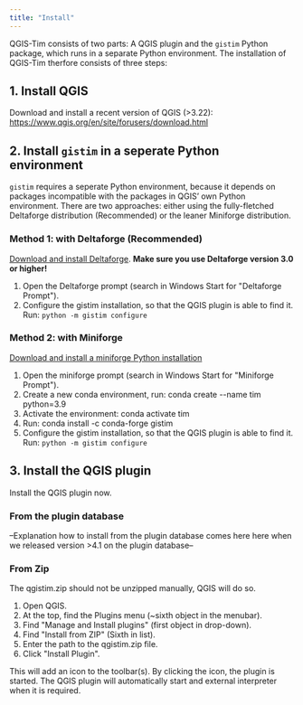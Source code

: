 ```yaml
---
title: "Install"
---
```


QGIS-Tim consists of two parts: A QGIS plugin and the ``gistim`` Python
package, which runs in a separate Python environment. The installation of
QGIS-Tim therfore consists of three steps:

## 1. Install QGIS

Download and install a recent version of QGIS (>3.22):
<https://www.qgis.org/en/site/forusers/download.html>

## 2. Install ``gistim`` in a seperate Python environment

``gistim`` requires a seperate Python environment, because it depends on
packages incompatible with the packages in QGIS' own Python environment. There
are two approaches: either using the fully-fletched Deltaforge distribution
(Recommended) or the leaner Miniforge distribution.

### Method 1: with Deltaforge (Recommended)

[Download and install Deltaforge](
https://deltares.thegood.cloud/s/AefTz97ZHbWS4RT). 
**Make sure you use Deltaforge version 3.0 or higher!**

1. Open the Deltaforge prompt (search in Windows Start for \"Deltaforge
    Prompt\").
2. Configure the gistim installation, so that the QGIS plugin is able
    to find it. Run: ``python -m gistim configure``

### Method 2: with Miniforge

[Download and install a miniforge Python installation](
https://github.com/conda-forge/miniforge)


1.  Open the miniforge prompt (search in Windows Start for \"Miniforge
    Prompt\").
2.  Create a new conda environment, run: conda create \--name tim
    python=3.9
3.  Activate the environment: conda activate tim
4.  Run: conda install -c conda-forge gistim
6.  Configure the gistim installation, so that the QGIS plugin is able
    to find it. Run: ``python -m gistim configure``

## 3. Install the QGIS plugin

Install the QGIS plugin now. 

### From the plugin database 

--Explanation how to install from the plugin database comes here here when we
released version >4.1 on the plugin database--

### From Zip
The qgistim.zip should not be unzipped
manually, QGIS will do so.

1.  Open QGIS.
2.  At the top, find the Plugins menu (\~sixth object in the menubar).
3.  Find \"Manage and Install plugins\" (first object in drop-down).
4.  Find \"Install from ZIP\" (Sixth in list).
5.  Enter the path to the qgistim.zip file.
6.  Click \"Install Plugin\".

This will add an icon to the toolbar(s). By clicking the icon, the plugin is
started. The QGIS plugin will automatically start and external interpreter when
it is required.